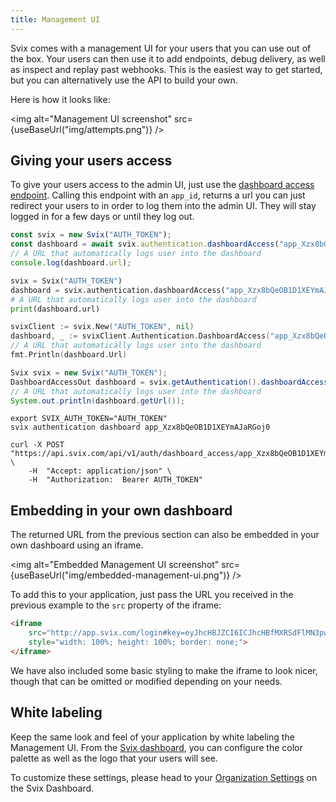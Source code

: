 ```yaml
---
title: Management UI
---
```



Svix comes with a management UI for your users that you can use out of the box. Your users can then use it to add endpoints, debug delivery, as well as inspect and replay past webhooks. This is the easiest way to get started, but you can alternatively use the API to build your own.

Here is how it looks like:

<img alt="Management UI screenshot" src={useBaseUrl("img/attempts.png")} />

## Giving your users access

To give your users access to the admin UI, just use the [dashboard access endpoint](https://api.svix.com/docs#/authentication/get_dashboard_access_api_v1_auth_dashboard_access__app_id___post). Calling this endpoint with an `app_id`, returns a url you can just redirect your users to in order to log them into the admin UI. They will stay logged in for a few days or until they log out.

<CodeTabs>
<TabItem value="js">

```js
const svix = new Svix("AUTH_TOKEN");
const dashboard = await svix.authentication.dashboardAccess("app_Xzx8bQeOB1D1XEYmAJaRGoj0");
// A URL that automatically logs user into the dashboard
console.log(dashboard.url);
```

</TabItem>
<TabItem value="py">

```python
svix = Svix("AUTH_TOKEN")
dashboard = svix.authentication.dashboardAccess("app_Xzx8bQeOB1D1XEYmAJaRGoj0")
# A URL that automatically logs user into the dashboard
print(dashboard.url)
```

</TabItem>
<TabItem value="go">

```go
svixClient := svix.New("AUTH_TOKEN", nil)
dashboard, _ := svixClient.Authentication.DashboardAccess("app_Xzx8bQeOB1D1XEYmAJaRGoj0")
// A URL that automatically logs user into the dashboard
fmt.Println(dashboard.Url)
```

</TabItem>
<TabItem value="java">

```java
Svix svix = new Svix("AUTH_TOKEN");
DashboardAccessOut dashboard = svix.getAuthentication().dashboardAccess("app_Xzx8bQeOB1D1XEYmAJaRGoj0");
// A URL that automatically logs user into the dashboard
System.out.println(dashboard.getUrl());
```

</TabItem>
<TabItem value="cli">

```shell
export SVIX_AUTH_TOKEN="AUTH_TOKEN"
svix authentication dashboard app_Xzx8bQeOB1D1XEYmAJaRGoj0
```

</TabItem>
<TabItem value="curl">

```shell
curl -X POST "https://api.svix.com/api/v1/auth/dashboard_access/app_Xzx8bQeOB1D1XEYmAJaRGoj0/" \
    -H  "Accept: application/json" \
    -H  "Authorization:  Bearer AUTH_TOKEN"
```

</TabItem>
</CodeTabs>


## Embedding in your own dashboard

The returned URL from the previous section can also be embedded in your own dashboard using an iframe.

<img alt="Embedded Management UI screenshot" src={useBaseUrl("img/embedded-management-ui.png")} />

To add this to your application, just pass the URL you received in the previous example to the `src` property of the iframe:

```html
<iframe
    src="http://app.svix.com/login#key=eyJhcHBJZCI6ICJhcHBfMXRSdFlMN3pwWWR2NHFuWTRRZFI1azE4eXQ0IiwgInRva2VuIjogImFwcHNrX2UxOUN0Rm5hbTFoOU1Gamh5azRSMTUzNUNSd05VSWI0In0="
    style="width: 100%; height: 100%; border: none;">
</iframe>
```

We have also included some basic styling to make the iframe to look nicer, though that can be omitted or modified depending on your needs.

## White labeling

Keep the same look and feel of your application by white labeling the Management UI. From the [Svix dashboard](https://dashboard.svix.com/settings), you can configure the color palette as well as the logo that your users will see.

To customize these settings, please head to your [Organization Settings](https://dashboard.svix.com/settings) on the Svix Dashboard.
